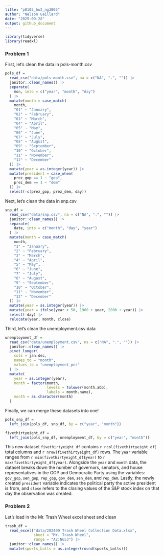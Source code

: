 ```yaml
---
title: "p8105_hw2_ng3005"
author: "Nelson Gaillard"
date: "2025-09-28"
output: github_document
---
```


```r
library(tidyverse)
library(readxl)
```

### Problem 1

First, let's clean the data in pols-month.csv

```r
pols_df =
  read_csv("data/pols-month.csv", na = c("NA", ".", "")) |>
  janitor::clean_names() |>
  separate(
    mon, into = c("year", "month", "day")
  ) |>
  mutate(month = case_match(
    month,
    "01" ~ "January", 
    "02" ~ "February",
    "03" ~ "March",
    "04" ~ "April", 
    "05" ~ "May",
    "06" ~ "June",
    "07" ~ "July", 
    "08" ~ "August",
    "09" ~ "September",
    "10" ~ "October",
    "11" ~ "November",
    "12" ~ "December"
  )) |>
  mutate(year = as.integer(year)) |>
  mutate(president = case_when(
    prez_gop == 1 ~ "gop",
    prez_dem == 1 ~ "dem"
  )) |>
  select(-c(prez_gop, prez_dem, day))
```

Next, let's clean the data in snp.csv

```r
snp_df =
  read_csv("data/snp.csv", na = c("NA", ".", "")) |>
  janitor::clean_names() |>
  separate(
    date, into = c("month", "day", "year")
  ) |>
  mutate(month = case_match(
    month,
    "1" ~ "January", 
    "2" ~ "February",
    "3" ~ "March",
    "4" ~ "April", 
    "5" ~ "May",
    "6" ~ "June",
    "7" ~ "July", 
    "8" ~ "August",
    "9" ~ "September",
    "10" ~ "October",
    "11" ~ "November",
    "12" ~ "December"
  )) |>
  mutate(year = as.integer(year)) |>
  mutate(year = ifelse(year > 50, 1900 + year, 2000 + year)) |>
  select(-day) |>
  relocate(year, month, close)
```

Third, let's clean the unemployment.csv data

```r
unemployment_df =
  read_csv("data/unemployment.csv", na = c("NA", ".", "")) |>
  janitor::clean_names() |>
  pivot_longer(
    cols = jan:dec,
    names_to = "month",
    values_to = "unemployment_pct"
  ) |>
  mutate(
    year = as.integer(year),
    month = factor(month,
                   levels = tolower(month.abb),
                   labels = month.name),
    month = as.character(month)
  )
```

Finally, we can merge these datasets into one!

```r
pols_snp_df =
  left_join(pols_df, snp_df, by = c("year", "month"))

fivethirtyeight_df =
  left_join(pols_snp_df, unemployment_df, by = c("year", "month"))
```

This new dataset `fivethirtyeight_df` contains `r ncol(fivethirtyeight_df)` total columns and `r nrow(fivethirtyeight_df)` rows. The `year` variable ranges from `r min(fivethirtyeight_df$year)` to `r max(fivethirtyeight_df$year)`. Alongside the `year` and `month` data, the dataset breaks down the number of governors, senators, and house representatives in the GOP and Democratic Party using the variables: `gov_gop`, `sen_gop`, `rep_gop`, `gov_dem`, `sen_dem`, and `rep_dem`. Lastly, the newly created `president` variable indicates the political party the active president is from, and `close` refers to the closing values of the S&P stock index on that day the observation was created.



### Problem 2

Let's load in the Mr. Trash Wheel excel sheet and clean

```r
trash_df =
  read_excel("data/202409 Trash Wheel Collection Data.xlsx", 
             sheet = "Mr. Trash Wheel",
             range = "A2:N653") |>
  janitor::clean_names() |>
  mutate(sports_balls = as.integer(round(sports_balls)))
```

